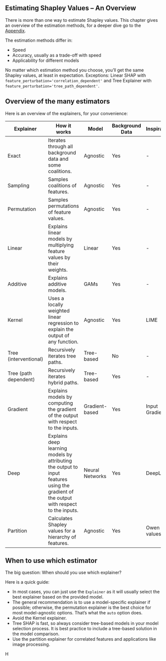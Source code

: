 ## Estimating Shapley Values -- An Overview {#estimation-overview}

There is more than one way to estimate Shapley values.
This chapter gives an overview of the estimation methods, for a deeper dive go to the [Appendix](#estimation).

The estimation methods differ in:

- Speed
- Accuracy, usually as a trade-off with speed
- Applicability for different models

::: {.callout-note}
No matter which estimation method you choose, you'll get the same Shapley values, at least in expectation.
Exceptions: Linear SHAP with `feature_perturbation='correlation_dependent'` and Tree Explainer with `feature_perturbation='tree_path_dependent'`.
:::

## Overview of the many estimators

Here is an overview of the explainers, for your convenience:

| Explainer | How it works | Model | Background Data | Inspiration |
| --- | --- | --- | --- | --- |
| Exact | Iterates through all background data and some coalitions. | Agnostic | Yes | - |
| Sampling | Samples coalitions of features. | Agnostic | Yes | - |
| Permutation | Samples permutations of feature values. | Agnostic | Yes | - |
| Linear | Explains linear models by multiplying feature values by their weights. | Linear | Yes | - |
| Additive | Explains additive models. | GAMs | Yes | - |
| Kernel | Uses a locally weighted linear regression to explain the output of any function. | Agnostic | Yes | LIME |
| Tree (interventional) | Recursively iterates tree paths. | Tree-based | No | - |
| Tree (path dependent) | Recursively iterates hybrid paths. | Tree-based | Yes | - |
| Gradient | Explains models by computing the gradient of the output with respect to the inputs. | Gradient-based | Yes | Input Gradient |
| Deep | Explains deep learning models by attributing the output to input features using the gradient of the output with respect to the inputs. | Neural Networks | Yes | DeepLIFT |
| Partition | Calculates Shapley values for a hierarchy of features. | Agnostic | Yes | Owen values |



## When to use which estimator

The big question: When should you use which explainer?

Here is a quick guide:

- In most cases, you can just use the `Explainer` as it will usually select the best explainer based on the provided model.
- The general recommendation is to use a model-specific explainer if possible; otherwise, the permutation explainer is the best choice for most model-agnostic options. That's what the `auto` option does.
- Avoid the Kernel explainer.
- Tree SHAP is fast, so always consider tree-based models in your model selection process. It is best practice to include a tree-based solution in the model comparison.
- Use the partition explainer for correlated features and applications like image processing.

H
